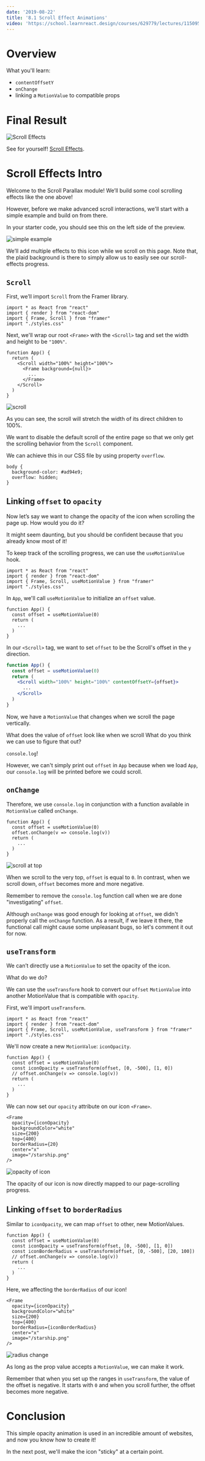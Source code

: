 ```yaml
---
date: '2019-08-22'
title: '8.1 Scroll Effect Animations'
video: 'https://school.learnreact.design/courses/629779/lectures/11509514'
---
```



# Overview

What you'll learn:

- `contentOffsetY`
- `onChange`
- linking a `MotionValue` to compatible props

<CourseVideoLink to={props.pageContext.frontmatter.video} />

# Final Result

![Scroll Effects](./applefinalresult.gif)

See for yourself! [Scroll Effects](https://o9yeu.csb.app/).

# Scroll Effects Intro

Welcome to the Scroll Parallax module! We’ll build some cool scrolling effects like the one above!

However, before we make advanced scroll interactions, we'll start with a simple example and build on from there.

In your starter code, you should see this on the left side of the preview.

![simple example](./simpleexample3.png)

We’ll add multiple effects to this icon while we scroll on this page. Note that, the plaid background is there to simply allow us to easily see our scroll-effects progress.

## `Scroll`

First, we’ll import `Scroll` from the Framer library.

```jsx{3}
import * as React from "react"
import { render } from "react-dom"
import { Frame, Scroll } from "framer"
import "./styles.css"
```

Next, we'll wrap our root `<Frame>` with the `<Scroll>` tag and set the width and height to be `"100%"`.

```jsx{3,7}
function App() {
  return (
    <Scroll width="100%" height="100%">
      <Frame background={null}>
        ...
      </Frame>
    </Scroll>
  )
}
```

![scroll](./scroll2.png)

As you can see, the scroll will stretch the width of its direct children to 100%.

We want to disable the default scroll of the entire page so that we only get the scrolling behavior from the `Scroll` component.

We can achieve this in our CSS file by using property `overflow`.

```jsx{3}
body {
  background-color: #ad94e9;
  overflow: hidden;
}
```

## Linking `offset` to `opacity`

Now let’s say we want to change the opacity of the icon when scrolling the page up. How would you do it?

It might seem daunting, but you should be confident because that you already know most of it!

To keep track of the scrolling progress, we can use the `useMotionValue` hook.

```jsx{3}
import * as React from "react"
import { render } from "react-dom"
import { Frame, Scroll, useMotionValue } from "framer"
import "./styles.css"
```

In `App`, we'll call `useMotionValue` to initialize an `offset` value.

```jsx{2}
function App() {
  const offset = useMotionValue(0)
  return (
    ...
  )
}
```

In our `<Scroll>` tag, we want to set `offset` to be the Scroll's offset in the `y` direction.

```jsx
function App() {
  const offset = useMotionValue(0)
  return (
    <Scroll width="100%" height="100%" contentOffsetY={offset}>
      ...
    </Scroll>
  )
}
```

Now, we have a `MotionValue` that changes when we scroll the page vertically.

What does the value of `offset` look like when we scroll What do you think we can use to figure that out?

`console.log`!

However, we can't simply print out `offset` in `App` because when we load `App`, our `console.log` will be printed before we could scroll.

## `onChange`

Therefore, we use `console.log` in conjunction with a function available in `MotionValue` called `onChange`.

```jsx{2}
function App() {
  const offset = useMotionValue(0)
  offset.onChange(v => console.log(v))
  return (
    ...
  )
}
```

![scroll at top](./top2.png)

When we scroll to the very top, `offset` is equal to `0`. In contrast, when we scroll down, `offset` becomes more and more negative.

Remember to remove the `console.log` function call when we are done "investigating" `offset`.

Although `onChange` was good enough for looking at `offset`, we didn't properly call the `onChange` function. As a result, if we leave it there, the functional call might cause some unpleasant bugs, so let's comment it out for now.

## `useTransform`

We can’t directly use a `MotionValue` to set the opacity of the icon.

What do we do?

We can use the `useTransform` hook to convert our `offset` `MotionValue` into another MotionValue that is compatible with `opacity`.

First, we'll import `useTransform`.

```jsx{3}
import * as React from "react"
import { render } from "react-dom"
import { Frame, Scroll, useMotionValue, useTransform } from "framer"
import "./styles.css"
```

We'll now create a new `MotionValue`: `iconOpacity`.

```jsx{3}
function App() {
  const offset = useMotionValue(0)
  const iconOpacity = useTransform(offset, [0, -500], [1, 0])
  // offset.onChange(v => console.log(v))
  return (
    ...
  )
}
```

We can now set our `opacity` attribute on our icon `<Frame>`.

```jsx{2}
<Frame
  opacity={iconOpacity}
  backgroundColor="white"
  size={200}
  top={400}
  borderRadius={20}
  center="x"
  image="/starship.png"
/>
```

![opacity of icon](./opacity.gif)

The opacity of our icon is now directly mapped to our page-scrolling progress.

## Linking `offset` to `borderRadius`

Similar to `iconOpacity`, we can map `offset` to other, new MotionValues.

```jsx{4}
function App() {
  const offset = useMotionValue(0)
  const iconOpacity = useTransform(offset, [0, -500], [1, 0])
  const iconBorderRadius = useTransform(offset, [0, -500], [20, 100])
  // offset.onChange(v => console.log(v))
  return (
    ...
  )
}
```

Here, we affecting the `borderRadius` of our icon!

```jsx{6}
<Frame
  opacity={iconOpacity}
  backgroundColor="white"
  size={200}
  top={400}
  borderRadius={iconBorderRadius}
  center="x"
  image="/starship.png"
/>
```

![radius change](./radius.gif)

As long as the prop value accepts a `MotionValue`, we can make it work.

Remember that when you set up the ranges in `useTransform`, the value of the offset is negative. It starts with `0` and when you scroll further, the offset becomes more negative.

# Conclusion

This simple opacity animation is used in an incredible amount of websites, and now you know how to create it!

In the next post, we'll make the icon "sticky" at a certain point.
